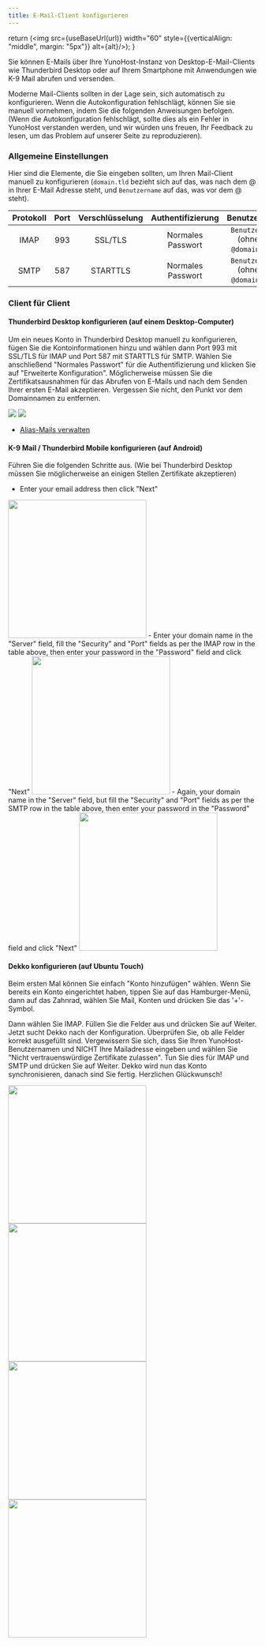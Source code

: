 ```yaml
---
title: E-Mail-Client konfigurieren
---
```



  return (<img src={useBaseUrl(url)} width="60" style={{verticalAlign: "middle", margin: "5px"}} alt={alt}/>);
}

Sie können E-Mails über Ihre YunoHost-Instanz von Desktop-E-Mail-Clients wie Thunderbird Desktop oder auf Ihrem Smartphone mit Anwendungen wie K-9 Mail abrufen und versenden.

Moderne Mail-Clients sollten in der Lage sein, sich automatisch zu konfigurieren. Wenn die Autokonfiguration fehlschlägt, können Sie sie manuell vornehmen, indem Sie die folgenden Anweisungen befolgen. (Wenn die Autokonfiguration fehlschlägt, sollte dies als ein Fehler in YunoHost verstanden werden, und wir würden uns freuen, Ihr Feedback zu lesen, um das Problem auf unserer Seite zu reproduzieren).

### Allgemeine Einstellungen

Hier sind die Elemente, die Sie eingeben sollten, um Ihren Mail-Client manuell zu konfigurieren (`domain.tld` bezieht sich auf das, was nach dem @ in Ihrer E-Mail Adresse steht, und `Benutzername` auf das, was vor dem @ steht).

| Protokoll | Port | Verschlüsselung | Authentifizierung | Benutzername |
| :--:     | :-:  | :--:       | :--:            | :--:                                   |
| IMAP | 993 | SSL/TLS | Normales Passwort | `Benutzername` (ohne die `@domain.tld`) |
| SMTP | 587 | STARTTLS | Normales Passwort | `Benutzername` (ohne die `@domain.tld`) |

### Client für Client

<Tabs>
<TabItem value="thunderbird" label="Mozilla Thunderbird">

#### <SmallInline url='/img/thunderbird.png'/> Thunderbird Desktop konfigurieren (auf einem Desktop-Computer)

Um ein neues Konto in Thunderbird Desktop manuell zu konfigurieren, fügen Sie die Kontoinformationen hinzu und wählen dann Port 993 mit SSL/TLS für IMAP und Port 587 mit STARTTLS für SMTP. Wählen Sie anschließend "Normales Passwort" für die Authentifizierung und klicken Sie auf "Erweiterte Konfiguration". Möglicherweise müssen Sie die Zertifikatsausnahmen für das Abrufen von E-Mails und nach dem Senden Ihrer ersten E-Mail akzeptieren. Vergessen Sie nicht, den Punkt vor dem Domainnamen zu entfernen.

![](/img/thunderbird_config_1.png)
![](/img/thunderbird_config_2.png)

- [Alias-Mails verwalten](https://support.mozilla.org/de/kb/configuring-email-aliases)

</TabItem>
<TabItem value="k9" label="K-9 Mail (Thunderbird Mobile)">

#### <SmallInline url='/img/k9mail.png'/> K-9 Mail / Thunderbird Mobile konfigurieren (auf Android)

Führen Sie die folgenden Schritte aus. (Wie bei Thunderbird Desktop müssen Sie möglicherweise an einigen Stellen Zertifikate akzeptieren)

- Enter your email address then click "Next"

<img src="/img/thunderbird_mobile_config_1.png" alt='' width="280"/>
- Enter your domain name in the "Server" field, fill the "Security" and "Port" fields as per the IMAP row in the table above, then enter your password in the "Password" field and click "Next"


<img src="/img/thunderbird_mobile_config_2.png" alt='' width="280"/>
- Again, your domain name in the "Server" field, but fill the "Security" and "Port" fields as per the SMTP row in the table above, then enter your password in the "Password" field and click "Next"

  <img src="/img/thunderbird_mobile_config_3.png" alt='' width="280"/>

</TabItem>
<TabItem value="dekko" label="Dekko">

#### <SmallInline url='/img/dekko-app.png'/> Dekko konfigurieren (auf Ubuntu Touch)

Beim ersten Mal können Sie einfach "Konto hinzufügen" wählen. Wenn Sie bereits ein Konto eingerichtet haben, tippen Sie auf das Hamburger-Menü, dann auf das Zahnrad, wählen Sie Mail, Konten und drücken Sie das '+'-Symbol.

Dann wählen Sie IMAP. Füllen Sie die Felder aus und drücken Sie auf Weiter. Jetzt sucht Dekko nach der Konfiguration. Überprüfen Sie, ob alle Felder korrekt ausgefüllt sind. Vergewissern Sie sich, dass Sie Ihren YunoHost-Benutzernamen und NICHT Ihre Mailadresse eingeben und wählen Sie "Nicht vertrauenswürdige Zertifikate zulassen". Tun Sie dies für IMAP und SMTP und drücken Sie auf Weiter. Dekko wird nun das Konto synchronisieren, danach sind Sie fertig. Herzlichen Glückwunsch!

<img src="/img/dekko_config_1.png" width="280"/>
<img src="/img/dekko_config_2.png" width="280"/>
<img src="/img/dekko_config_3.png" width="280"/>
<img src="/img/dekko_config_4.png" width="280"/>
  </TabItem>
</Tabs>
